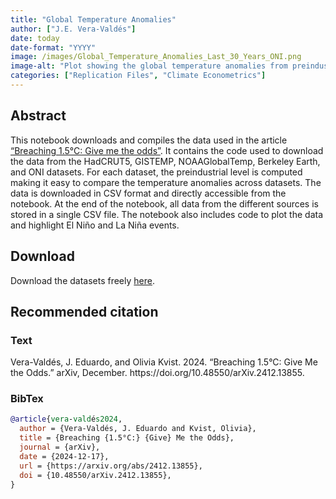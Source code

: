 ---
title: "Global Temperature Anomalies"
author: ["J.E. Vera-Valdés"]
date: today
date-format: "YYYY"
image: /images/Global_Temperature_Anomalies_Last_30_Years_ONI.png
image-alt: "Plot showing the global temperature anomalies from preindustrial levels for different datasets since 1995."
categories: ["Replication Files", "Climate Econometrics"]
---

## Abstract

This notebook downloads and compiles the data used in the article [“Breaching 1.5°C: Give me the odds”](Breaching15C.qmd). It contains the code used to download the data from the HadCRUT5, GISTEMP, NOAAGlobalTemp, Berkeley Earth, and ONI datasets. For each dataset, the preindustrial level is computed making it easy to compare the temperature anomalies across datasets. The data is downloaded in CSV format and directly accessible from the notebook. At the end of the notebook, all data from the different sources is stored in a single CSV file. The notebook also includes code to plot the data and highlight El Niño and La Niña events.

## Download

Download the datasets freely [here](https://everval.github.io/Global-Temperature-Anomalies/).


## Recommended citation

::: {.panel-tabset}

### Text

Vera-Valdés, J. Eduardo, and Olivia Kvist. 2024. “Breaching 1.5°C: Give Me the Odds.” arXiv, December. https://doi.org/10.48550/arXiv.2412.13855.

### BibTex

```bibtex
@article{vera-valdés2024,
  author = {Vera-Valdés, J. Eduardo and Kvist, Olivia},
  title = {Breaching {1.5°C:} {Give} Me the Odds},
  journal = {arXiv},
  date = {2024-12-17},
  url = {https://arxiv.org/abs/2412.13855},
  doi = {10.48550/arXiv.2412.13855},
}
```

:::